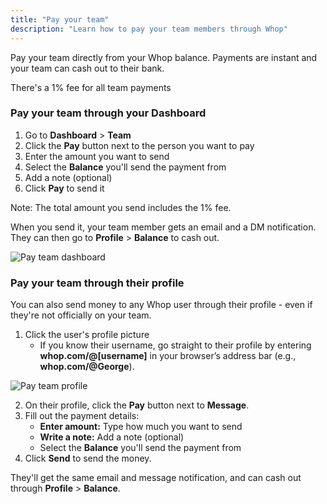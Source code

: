 ```yaml
---
title: "Pay your team"
description: "Learn how to pay your team members through Whop"
---
```


Pay your team directly from your Whop balance. Payments are instant and your team can cash out to their bank.

<Warning>
  There's a 1% fee for all team payments
</Warning>

### Pay your team through your Dashboard

1. Go to **Dashboard** \> **Team**
2. Click the **Pay** button next to the person you want to pay
3. Enter the amount you want to send
4. Select the **Balance** you'll send the payment from
5. Add a note (optional)
6. Click **Pay** to send it

<Info>
  Note: The total amount you send includes the 1% fee.
</Info>

When you send it, your team member gets an email and a DM notification. They can then go to **Profile** \> **Balance** to cash out.

![Pay team dashboard](/apps/docs/images/payteam1.png)

### Pay your team through their profile

You can also send money to any Whop user through their profile - even if they're not officially on your team.

1. Click the user's profile picture
   - If you know their username, go straight to their profile by entering **whop.com/@[username]** in your browser’s address bar (e.g., **whop.com/@George**).

![Pay team profile](/apps/docs/images/payteamprofile.png)

2. On their profile, click the **Pay** button next to **Message**.
3. Fill out the payment details:
   - **Enter amount:** Type how much you want to send
   - **Write a note:** Add a note (optional)
   - Select the **Balance** you'll send the payment from
4. Click **Send** to send the money.

They'll get the same email and message notification, and can cash out through **Profile** \> **Balance**.